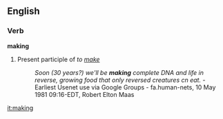 ==English==
===Verb===
'''making'''

# Present participle of ''to [[make]]''
#:''Soon (30 years?) we'll be '''making''' complete DNA and life in reverse, growing food that only reversed creatures cn eat.'' - Earliest Usenet use via Google Groups - fa.human-nets, 10 May 1981 09:16-EDT, Robert Elton Maas

[[it:making]]